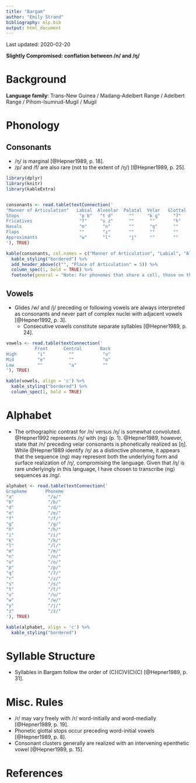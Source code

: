 ```yaml
---
title: "Bargam"
author: "Emily Strand"
bibliography: mlp.bib
output: html_document
---
```


Last updated: 2020-02-20

**Slightly Compromised: conflation between /n/ and /ŋ/**

# Background

**Language family**: Trans-New Guinea / Madang-Adelbert Range / Adelbert Range / Pihom-Isumrud-Mugil / Mugil

# Phonology

## Consonants

* /ŋ/ is marginal [@Hepner1989, p. 18].
* /p/ and /f/ are also rare (not to the extent of /ŋ/) [@Hepner1989, p. 25].

```r

library(dplyr)
library(knitr)
library(kableExtra)


consonants <- read.table(textConnection('
"Manner of Articulation"   Labial  Alveolar  Palatal  Velar   Glottal   
Stops                       "p b"   "t d"      ""     "k ɡ"     "ʔ"
Fricatives                  "f"     "s z"      ""      ""       "h"
Nasals                      "m"      "n"       ""      "ŋ"      ""
Flaps                       ""       "ɾ"       ""      ""       ""
Approximants                "w"      "l"       "j"     ""       ""
'), TRUE)

kable(consonants, col.names = c("Manner of Articulation", "Labial", "Alveolar", "Palatal", "Velar", "Glottal"), align = 'c') %>%
  kable_styling("bordered") %>%
  add_header_above(c("", "Place of Articulation" = 5)) %>%
  column_spec(1, bold = TRUE) %>%
  footnote(general = "Note: For phonemes that share a cell, those on the left are voiceless and those on the right are voiced.", general_title = "")
```

## Vowels

* Glides /w/ and /j/ preceding or following vowels are always interpreted as consonants and never part of complex nuclei with adjacent vowels [@Hepner1992, p. 3].
    - Consecutive vowels constitute separate syllables [@Hepner1989, p. 24].

```r

vowels <- read.table(textConnection('
           Front      Central       Back
High        "i"         ""           "u"
Mid         "e"         ""           "o"
Low         ""          "a"          ""
'), TRUE)

kable(vowels, align = 'c') %>%
  kable_styling("bordered") %>%
  column_spec(1, bold = TRUE)

```

# Alphabet

* The orthographic contrast for /n/ versus /ŋ/ is somewhat convoluted. @Hepner1992 represents /ŋ/ with ⟨ng⟩ (p. 1). @Hepner1989, however, state that /n/ preceding velar consonants is phonetically realized as [ŋ]. While @Hepner1989 identify /ŋ/ as a distinctive phoneme, it appears that the sequence ⟨ng⟩ may represent both the underlying form and surface realization of /ŋ/, compromising the language. Given that /ŋ/ is rare underlyingly in this language, I have chosen to transcribe ⟨ng⟩ sequences as /nɡ/.

```r

alphabet <- read.table(textConnection('
Grapheme       Phoneme
"a"             "/a/"      
"b"             "/b/"
"d"             "/d/"
"e"             "/e/"
"f"             "/f/"
"g"             "/ɡ/"  
"h"             "/h/"
"i"             "/i/"
"k"             "/k/"
"l"             "/l/"
"m"             "/m/"
"n"             "/n/"
"o"             "/o/"
"p"             "/p/"
"q"             "/ʔ/"
"r"             "/ɾ/"
"s"             "/s/"
"t"             "/t/"
"u"             "/u/"
"w"             "/w/"
"y"             "/j/"
"z"             "/z/"
'), TRUE)

kable(alphabet, align = 'c') %>%
  kable_styling("bordered")
```

# Syllable Structure  

* Syllables in Bargam follow the order of (C)(C)V(C)(C) [@Hepner1989, p. 31].

# Misc. Rules

* /ɾ/ may vary freely with /r/ word-initially and word-medially [@Hepner1989, p. 19].
* Phonetic glottal stops occur preceding word-initial vowels [@Hepner1989, p. 8].
* Consonant clusters generally are realized with an intervening epenthetic vowel [@Hepner1989, p. 15].

# References
